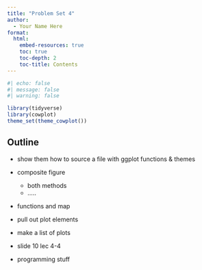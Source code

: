 ```yaml
---
title: "Problem Set 4"
author:
  - Your Name Here
format: 
  html:
    embed-resources: true
    toc: true
    toc-depth: 2
    toc-title: Contents
---
```


```r
#| echo: false
#| message: false
#| warning: false

library(tidyverse)
library(cowplot)
theme_set(theme_cowplot())
```


## Outline

- show them how to source a file with ggplot functions & themes 

- composite figure
  - both methods
  - .....

- functions and map

- pull out plot elements

- make a list of plots 

- slide 10 lec 4-4 

- programming stuff



